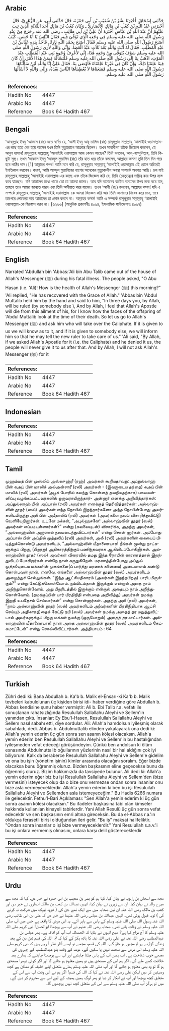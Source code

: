 ## Arabic


<div dir="rtl" lang="ar" style={{fontSize:'larger',backgroundColor:'#f8f9fa',padding:20}}>
حَدَّثَنِي إِسْحَاقُ، أَخْبَرَنَا بِشْرُ بْنُ شُعَيْبِ بْنِ أَبِي حَمْزَةَ، قَالَ حَدَّثَنِي أَبِي، عَنِ الزُّهْرِيِّ، قَالَ أَخْبَرَنِي عَبْدُ اللَّهِ بْنُ كَعْبِ بْنِ مَالِكٍ الأَنْصَارِيُّ ـ وَكَانَ كَعْبُ بْنُ مَالِكٍ أَحَدَ الثَّلاَثَةِ الَّذِينَ تِيبَ عَلَيْهِمْ أَنَّ عَبْدَ اللَّهِ بْنَ عَبَّاسٍ أَخْبَرَهُ أَنَّ عَلِيَّ بْنَ أَبِي طَالِبٍ ـ رضى الله عنه ـ خَرَجَ مِنْ عِنْدِ رَسُولِ اللَّهِ صلى الله عليه وسلم فِي وَجَعِهِ الَّذِي تُوُفِّيَ فِيهِ، فَقَالَ النَّاسُ يَا أَبَا حَسَنٍ، كَيْفَ أَصْبَحَ رَسُولُ اللَّهِ صلى الله عليه وسلم فَقَالَ أَصْبَحَ بِحَمْدِ اللَّهِ بَارِئًا، فَأَخَذَ بِيَدِهِ عَبَّاسُ بْنُ عَبْدِ الْمُطَّلِبِ، فَقَالَ لَهُ أَنْتَ وَاللَّهِ بَعْدَ ثَلاَثٍ عَبْدُ الْعَصَا، وَإِنِّي وَاللَّهِ لأُرَى رَسُولَ اللَّهِ صلى الله عليه وسلم سَوْفَ يُتَوَفَّى مِنْ وَجَعِهِ هَذَا، إِنِّي لأَعْرِفُ وُجُوهَ بَنِي عَبْدِ الْمُطَّلِبِ عِنْدَ الْمَوْتِ، اذْهَبْ بِنَا إِلَى رَسُولِ اللَّهِ صلى الله عليه وسلم فَلْنَسْأَلْهُ فِيمَنْ هَذَا الأَمْرُ، إِنْ كَانَ فِينَا عَلِمْنَا ذَلِكَ، وَإِنْ كَانَ فِي غَيْرِنَا عَلِمْنَاهُ فَأَوْصَى بِنَا‏.‏ فَقَالَ عَلِيٌّ إِنَّا وَاللَّهِ لَئِنْ سَأَلْنَاهَا رَسُولَ اللَّهِ صلى الله عليه وسلم فَمَنَعَنَاهَا لاَ يُعْطِينَاهَا النَّاسُ بَعْدَهُ، وَإِنِّي وَاللَّهِ لاَ أَسْأَلُهَا رَسُولَ اللَّهِ صلى الله عليه وسلم‏.‏
</div>
<div style={{backgroundColor:'#f8f9fa',padding:20, marginBottom: 10}}><table> <thead> <tr> <th>References:</th> <th></th> </tr> </thead> <tbody><tr><td>Hadith No</td><td>4447</td></tr><tr><td>Arabic No</td><td>4447</td></tr><tr><td>Reference</td><td>Book 64 Hadith 467</td></tr></tbody></table></div>

## Bengali


<div dir="ltr" lang="bn" style={{fontSize:'larger',backgroundColor:'#f8f9fa',padding:20}}>
‘আবদুল্লাহ ইবনু ‘আব্বাস (রাঃ) হতে বর্ণিত যে, ‘আলী ইবনু আবূ তালিব (রাঃ) রাসূলুল্লাহ সাল্লাল্লাহু ‘আলাইহি ওয়াসাল্লাম-এর কাছ হতে বের হয়ে আসেন যখন তিনি মৃত্যুরোগে আক্রান্ত ছিলেন। তখন সাহাবীগণ তাঁকে জিজ্ঞেস করলেন, হে আবুল হাসান! রাসূলুল্লাহ সাল্লাল্লাহু ‘আলাইহি ওয়াসাল্লাম আজ কেমন আছেন? তিনি বললেন, আল্-হাম্দুলিল্লাহ, তিনি কিছুটা সুস্থ। তখন ‘আব্বাস ইবনু ‘আবদুল মুত্তালিব (রাঃ) তাঁর হাত ধরে তাঁকে বললেন, আল্লাহর কসম! তুমি তিন দিন পরে হবে লাঠির দাস।[1] আল্লাহর শপথ! আমি মনে করি যে, রাসূলুল্লাহ সাল্লাল্লাহু ‘আলাইহি ওয়াসাল্লাম এই রোগে অচিরেই ইনতিকাল করবেন। কারণ, আমি আবদুল মুত্তালিবের বংশের অনেকের মৃত্যুকালীন অবস্থা সম্পর্কে অবগত আছি। চল যাই রাসূলুল্লাহ সাল্লাল্লাহু ‘আলাইহি ওয়াসাল্লাম-এর কাছে এবং তাঁকে জিজ্ঞেস করি যে, তিনি (নেতৃত্বের) দায়িত্ব কার উপর ন্যস্ত করে যাচ্ছেন। যদি আমাদের মধ্যে থাকে তো তা আমরা জানব। আর যদি আমাদের ব্যতীত অন্যদের উপর ন্যস্ত করে যান, তাহলে তাও আমরা জানতে পারব এবং তিনি অসীয়াত করে যাবেন। তখন ‘আলী (রাঃ) বললেন, আল্লাহর কসম! যদি এ সম্পর্কে রাসূলুল্লাহ সাল্লাল্লাহু ‘আলাইহি ওয়াসাল্লাম-কে আমরা জিজ্ঞেস করি আর তিনি আমাদের নিষেধ করে দেন, তবে তারপরে লোকেরা আর আমাদের তা প্রদান করবে না। আল্লাহর কসম! আমি এ সম্পর্কে রাসূলুল্লাহ সাল্লাল্লাহু ‘আলাইহি ওয়াসাল্লাম-কে জিজ্ঞেস করব না। [৬২৬৬] (আধুনিক প্রকাশনীঃ ৪০৯৪, ইসলামিক ফাউন্ডেশনঃ ৪০৯৭)
</div>
<div style={{backgroundColor:'#f8f9fa',padding:20, marginBottom: 10}}><table> <thead> <tr> <th>References:</th> <th></th> </tr> </thead> <tbody><tr><td>Hadith No</td><td>4447</td></tr><tr><td>Arabic No</td><td>4447</td></tr><tr><td>Reference</td><td>Book 64 Hadith 467</td></tr></tbody></table></div>

## English


<div dir="ltr" lang="en" style={{fontSize:'larger',backgroundColor:'#f8f9fa',padding:20}}>
Narrated 'Abdullah bin 'Abbas:'Ali bin Abu Talib came out of the house of Allah's Messenger (ﷺ) during his fatal illness. The people asked, "O Abu Hasan (i.e. 'Ali)! How is the health of Allah's Messenger (ﷺ) this morning?" 'Ali replied, "He has recovered with the Grace of Allah." 'Abbas bin 'Abdul Muttalib held him by the hand and said to him, "In three days you, by Allah, will be ruled (by somebody else ), And by Allah, I feel that Allah's Apostle will die from this ailment of his, for I know how the faces of the offspring of 'Abdul Muttalib look at the time of their death. So let us go to Allah's Messenger (ﷺ) and ask him who will take over the Caliphate. If it is given to us we will know as to it, and if it is given to somebody else, we will inform him so that he may tell the new ruler to take care of us." 'Ali said, "By Allah, if we asked Allah's Apostle for it (i.e. the Caliphate) and he denied it us, the people will never give it to us after that. And by Allah, I will not ask Allah's Messenger (ﷺ) for it
</div>
<div style={{backgroundColor:'#f8f9fa',padding:20, marginBottom: 10}}><table> <thead> <tr> <th>References:</th> <th></th> </tr> </thead> <tbody><tr><td>Hadith No</td><td>4447</td></tr><tr><td>Arabic No</td><td>4447</td></tr><tr><td>Reference</td><td>Book 64 Hadith 467</td></tr></tbody></table></div>

## Indonesian


<div dir="ltr" lang="id" style={{fontSize:'larger',backgroundColor:'#f8f9fa',padding:20}}>

</div>
<div style={{backgroundColor:'#f8f9fa',padding:20, marginBottom: 10}}><table> <thead> <tr> <th>References:</th> <th></th> </tr> </thead> <tbody><tr><td>Hadith No</td><td>4447</td></tr><tr><td>Arabic No</td><td>4447</td></tr><tr><td>Reference</td><td>Book 64 Hadith 467</td></tr></tbody></table></div>

## Tamil


<div dir="ltr" lang="ta" style={{fontSize:'larger',backgroundColor:'#f8f9fa',padding:20}}>
முஹம்மத் பின் முஸ்லிம் அஸ்ஸுஹ்ரீ (ரஹ்) அவர்கள் கூறியதாவது: அப்துல்லாஹ் பின் கஅப் பின் மாலிக் அல்அன்சாரீ (ரலி) அவர்கள் - (இவருடைய தந்தை) கஅப் பின் மாலிக் (ரலி) அவர்கள் (தபூக் போரில் கலந்து கொள்ளத் தவறியதற்காக) பாவமன்னிப்பு வழங்கப்பட்டவர்களில் ஒருவராயிருந்தார்- அன்னார் எனக்கு அறிவித்தார்கள்: அப்துல்லாஹ் பின் அப்பாஸ் (ரலி) அவர்கள் எனக்குத் தெரிவித்தார்கள்: அல்லாஹ்வின் தூதர் (ஸல்) அவர்கள் எந்த நோயில் இறந்தார்களோ அந்த நோயின்போது அவர்களிடமிருந்து அலீ பின் அபீதாலிப் (ரலி) அவர்கள் (அவர்களை நலம் விசாரித்துவிட்டு) வெளியேறினார்கள். உடனே மக்கள், “அபுல்ஹசனே! அல்லாஹ்வின் தூதர் (ஸல்) அவர்கள் எப்படியுள்ளார்கள்?” என்று (கவலையுடன்) விசாரிக்க, அதற்கு அவர்கள், “அல்லாஹ்வின் அருளால் நலமடைந்துவிட்டார்கள்” என்று சொன் னார்கள். அப்போது அப்பாஸ் பின் அப்தில் முத்தலிப் (ரலி) அவர்கள், அலீ (ரலி) அவர்களின் கையைப் பிடித்துக்கொண்டு அவர்களிடம், “அல்லாஹ்வின் மீதாணையாக! நீங்கள் மூன்று நாட்களுக்குப் பிறகு, (பிறரது) அதிகாரத்திற்குப் பணிந்தவராக ஆகிவிடப்போகிறீர்கள். அல்லாஹ்வின் தூதர் (ஸல்) அவர்கள் விரைவில் தமது இந்த நோயின் காரணத்தால் இறந்துவிடப் போகிறார்கள் என்றே நான் கருதுகிறேன். மரணத்தின்போது அப்துல் முத்தóபுடைய மக்களின் முகங்களை(ப் பார்த்து மரணக் களையை) அடையாளம் கண்டு கொள்பவன் நான். எனவே, எங்களை அல்லாஹ்வின் தூதர் (ஸல்) அவர்களிடம் அழைத்துச் செல்லுங்கள். “இந்த ஆட்சியதிகாரம் (அவர்கள் இறந்தபிறகு) யாரிடமிருக்கும்?” என்று கேட்டுக்கொள்வோம். நம்மிடம்தான் இருக்கும் என்றால் அதை நாம் அறிந்துகொள்வோம். அது பிறரிடத்தில் இருக்கும் என்றால் அதையும் நாம் அறிந்துகொள்வோம். (தமக்குப்பின் யார் பிரதிநிதி என்பதை அறிவித்து) அவர்கள் நமக்கு இறுதி உபதேசம் செய்வார்கள்” என்று சொன்னார்கள். அதற்கு அலீ (ரலி) அவர்கள், “நாம் அல்லாஹ்வின் தூதர் (ஸல்) அவர்களிடம் அ(வர்களின் பிரதிநிதியாக ஆட்சி செய்யும் அதிகாரத்)தைக் கேட்டு நபி (ஸல்) அவர்கள் நமக்கு அதைத் தர மறுத்துவிட்டால் அவர்களுக்குப் பிறகு மக்கள் நமக்கு (ஒருபோதும்) அதைத் தரமாட்டார்கள். அல்லாஹ்வின் மீதாணையாக! நான் அதை அல்லாஹ்வின் தூதர் (ஸல்) அவர்களிடம் கேட்கமாட்டேன்” என்று சொல்லிவிட்டார்கள். அத்தியாயம் : 64
</div>
<div style={{backgroundColor:'#f8f9fa',padding:20, marginBottom: 10}}><table> <thead> <tr> <th>References:</th> <th></th> </tr> </thead> <tbody><tr><td>Hadith No</td><td>4447</td></tr><tr><td>Arabic No</td><td>4447</td></tr><tr><td>Reference</td><td>Book 64 Hadith 467</td></tr></tbody></table></div>

## Turkish


<div dir="ltr" lang="tr" style={{fontSize:'larger',backgroundColor:'#f8f9fa',padding:20}}>
Zühri dedi ki: Bana Abdullah b. Ka'b b. Malik el-Ensarı-ki Ka'b b. Malik tevbeleri kabulolunan üç kişiden birisi idi- haber verdiğine göre Abdullah b. Abbas kendisine şunu haber vermiştir: Ali b. Ebi Talib r.a. vefatı ile sonuçlanan rahatsızlığında Resulullah Sallallahu Aleyhi ve Sellem'in yanından çıktı. İnsanlar: Ey Ebu'l-Hasen, Resulullah Sallallahu Aleyhi ve Sellem nasıl sabahı etti, diye sordular. Ali: Allah'a hamdolsun iyileşmiş olarak sabahladı, dedi. Abbas b. Abdulmuttalib elinden yakalayarak ona dedi ki: Allah'a yemin ederim üç gün sonra sen asanın kölesi olacaksın. Allah'a yemin ederim ben Resulullah Sallallahu Aleyhi ve Sellem'in bu hastalığından iyileşmeden vefat edeceği görüşündeyim. Çünkü ben andolsun ki ölüm esnasında Abdulmuttalib oğullarının yüzlerinin nasıl bir hal aldığını çok iyi biliyorum. Kalk da beraberce Resulullah Sallallahu Aleyhi ve Sellem'e gidelim ve ona bu işin (yönetim işinin) kimler arasında olacağını soralım. Eğer bizde olacaksa bunu öğrenmiş oluruz. Bizden başkasının eline geçecekse bunu da öğrenmiş oluruz. Bizim hakkımızda da tavsiyede bulunur. Ali dedi ki: Allah'a yemin ederim eğer biz bu işi Resulullah Sallallahu Aleyhi ve Sellem'den (bize vermesini) isteyecek olup da o bize onu vermezse ondan sonra insanlar onu bize asla vermeyeceklerdir. Allah'a yemin ederim ki ben bu işi Resuluilah Sallallahu Aleyhi ve Sellemden asla istemeyeceğim." Bu Hadis 6266 numara ile gelecektir. Fethu'l-Bari Açıklaması: "Sen Allah'a yemin ederim ki üç gün sonra asanın kölesi olacaksın." Bu ifadeler başkasına tabi olan kimseler hakkında kullanılan kinayeli tabirlerdir. Yani Allah Resulü üç gün sonra vefat edecektir ve sen başkasının emri altına gireceksin. Bu da el-Abbas r.a.'ın oldukça ferasetli birisi olduğundan ileri gelir. "Bu iş" maksat halifeliktir. "Ondan sonra insanlar o işi bize vermeyeceklerdir." Yani Resulullah s.a.v.'i bu işi onlara vermemiş olmasını, onlara karşı delil göstereceklerdir
</div>
<div style={{backgroundColor:'#f8f9fa',padding:20, marginBottom: 10}}><table> <thead> <tr> <th>References:</th> <th></th> </tr> </thead> <tbody><tr><td>Hadith No</td><td>4447</td></tr><tr><td>Arabic No</td><td>4447</td></tr><tr><td>Reference</td><td>Book 64 Hadith 467</td></tr></tbody></table></div>

## Urdu


<div dir="rtl" lang="ur" style={{fontSize:'larger',backgroundColor:'#f8f9fa',padding:20}}>
مجھ سے اسحاق بن راہویہ نے بیان کیا، کہا ہم کو بشر بن شعیب بن ابی حمزہ نے خبر دی، کہا کہ مجھ سے میرے والد نے بیان کیا، ان سے زہری نے بیان کیا، انہیں عبداللہ بن کعب بن مالک انصاری نے خبر دی اور کعب بن مالک رضی اللہ عنہ ان تین صحابہ میں سے ایک تھے جن کی ( غزوہ تبوک میں شرکت نہ کرنے کی ) توبہ قبول ہوئی تھی۔ انہیں عبداللہ بن عباس رضی اللہ عنہما نے خبر دی کہ علی بن ابی طالب رضی اللہ عنہ رسول اللہ صلی اللہ علیہ وسلم کے پاس سے باہر آئے۔ یہ اس مرض کا واقعہ ہے جس میں آپ صلی اللہ علیہ وسلم نے وفات پائی تھی۔ صحابہ رضی اللہ عنہم نے آپ سے پوچھا: ابوالحسن! نبی کریم صلی اللہ علیہ وسلم کا آج مزاج کیا ہے؟ صبح انہوں نے بتایا کہ الحمدللہ اب آپ کو افاقہ ہے۔ پھر عباس بن عبدالمطلب رضی اللہ عنہ نے علی رضی اللہ عنہ کا ہاتھ پکڑ کے کہا کہ تم، اللہ کی قسم تین دن کے بعد زندگی گزارنے پر تم مجبور ہو جاؤ گے۔ اللہ کی قسم، مجھے تو ایسے آثار نظر آ رہے ہیں کہ نبی کریم صلی اللہ علیہ وسلم اس مرض سے صحت نہیں پا سکیں گے۔ موت کے وقت بنو عبدالمطلب کے چہروں کی مجھے خوب شناخت ہے۔ اب ہمیں آپ کے پاس چلنا چاہئیے اور آپ سے پوچھنا چاہئیے کہ ہمارے بعد خلافت کسے ملے گی۔ اگر ہم اس کے مستحق ہیں تو ہمیں معلوم ہو جائے گا اور اگر کوئی دوسرا مستحق ہو گا تو وہ بھی معلوم ہو جائے گا اور آپ صلی اللہ علیہ وسلم ہمارے متعلق اپنے خلیفہ کو ممکن ہے کچھ وصیتیں کر دیں لیکن علی رضی اللہ عنہ نے کہا کہ اللہ کی قسم! اگر ہم نے اس وقت آپ سے اس کے متعلق کچھ پوچھا اور آپ نے انکار کر دیا تو پھر لوگ ہمیں ہمیشہ کے لیے اس سے محروم کر دیں گے۔ میں تو ہرگز آپ صلی اللہ علیہ وسلم سے اس کے متعلق کچھ نہیں پوچھوں گا۔
</div>
<div style={{backgroundColor:'#f8f9fa',padding:20, marginBottom: 10}}><table> <thead> <tr> <th>References:</th> <th></th> </tr> </thead> <tbody><tr><td>Hadith No</td><td>4447</td></tr><tr><td>Arabic No</td><td>4447</td></tr><tr><td>Reference</td><td>Book 64 Hadith 467</td></tr></tbody></table></div>